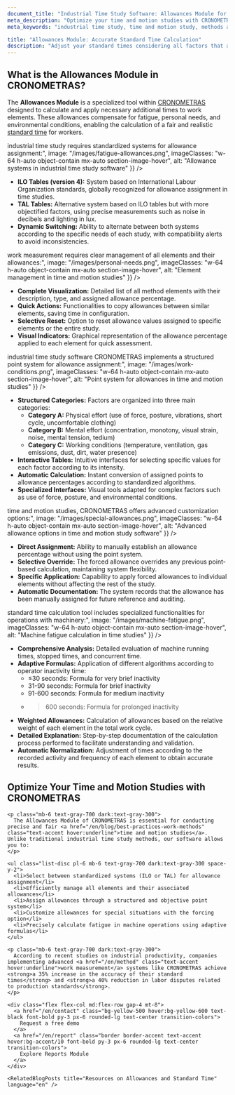 ```yaml
---
document_title: "Industrial Time Study Software: Allowances Module for Accurate Standard Time Calculation | CRONOMETRAS"
meta_description: "Optimize your time and motion studies with CRONOMETRAS Allowances module. Apply fatigue, personal needs, and working condition factors for fair standard time calculation."
meta_keywords: "industrial time study, time and motion study, methods and times, work measurement, standard time, standard time calculation, methods engineering, allowances, fatigue, personal needs, working conditions, ILO tables, TAL tables, fatigue allowances, rest allowances"

title: "Allowances Module: Accurate Standard Time Calculation"
description: "Adjust your standard times considering all factors that affect human performance to obtain fair and realistic standards."
---
```


<div class="bg-white dark:bg-gray-800 rounded-lg shadow-lg p-8 mb-12">
  <h2 class="text-2xl font-bold mb-4 text-gray-800 dark:text-white">What is the Allowances Module in CRONOMETRAS?</h2>

  <p class="mb-6 text-gray-700 dark:text-gray-300">
    The <strong>Allowances Module</strong> is a specialized tool within <a href="/en/features" class="text-accent hover:underline">CRONOMETRAS</a> designed to calculate and apply necessary additional times to work elements. These allowances compensate for fatigue, personal needs, and environmental conditions, enabling the calculation of a fair and realistic <a href="/en/blog/standard-time-calculation" class="text-accent hover:underline">standard time</a> for workers.
  </p>
</div>

<Section
  section={{
    title: "Allowance System Selection for Precise Time Studies",
    content:
      "Professional <strong>industrial time study</strong> requires standardized systems for allowance assignment:",
    image: "/images/fatigue-allowances.png",
    imageClasses: "w-64 h-auto object-contain mx-auto section-image-hover",
    alt: "Allowance systems in industrial time study software"
  }}
/>

*   **ILO Tables (version 4):** System based on International Labour Organization standards, globally recognized for allowance assignment in time studies.
*   **TAL Tables:** Alternative system based on ILO tables but with more objectified factors, using precise measurements such as noise in decibels and lighting in lux.
*   **Dynamic Switching:** Ability to alternate between both systems according to the specific needs of each study, with compatibility alerts to avoid inconsistencies.

<Section
  section={{
    title: "Element Management for Accurate Standard Time Calculation",
    content:
      "Effective <strong>work measurement</strong> requires clear management of all elements and their allowances:",
    image: "/images/personal-needs.png",
    imageClasses: "w-64 h-auto object-contain mx-auto section-image-hover",
    alt: "Element management in time and motion studies"
  }}
/>

*   **Complete Visualization:** Detailed list of all method elements with their description, type, and assigned allowance percentage.
*   **Quick Actions:** Functionalities to copy allowances between similar elements, saving time in configuration.
*   **Selective Reset:** Option to reset allowance values assigned to specific elements or the entire study.
*   **Visual Indicators:** Graphical representation of the allowance percentage applied to each element for quick assessment.

<Section
  section={{
    title: "Point-Based Allowance Assignment for Objective Time Studies",
    content:
      "The <strong>industrial time study software</strong> CRONOMETRAS implements a structured point system for allowance assignment:",
    image: "/images/work-conditions.png",
    imageClasses: "w-64 h-auto object-contain mx-auto section-image-hover",
    alt: "Point system for allowances in time and motion studies"
  }}
/>

*   **Structured Categories:** Factors are organized into three main categories:
    *   **Category A:** Physical effort (use of force, posture, vibrations, short cycle, uncomfortable clothing)
    *   **Category B:** Mental effort (concentration, monotony, visual strain, noise, mental tension, tedium)
    *   **Category C:** Working conditions (temperature, ventilation, gas emissions, dust, dirt, water presence)
*   **Interactive Tables:** Intuitive interfaces for selecting specific values for each factor according to its intensity.
*   **Automatic Calculation:** Instant conversion of assigned points to allowance percentages according to standardized algorithms.
*   **Specialized Interfaces:** Visual tools adapted for complex factors such as use of force, posture, and environmental conditions.

<Section
  section={{
    title: "Forced Allowances and Advanced Options",
    content:
      "For special situations in <strong>time and motion studies</strong>, CRONOMETRAS offers advanced customization options:",
    image: "/images/special-allowances.png",
    imageClasses: "w-64 h-auto object-contain mx-auto section-image-hover",
    alt: "Advanced allowance options in time and motion study software"
  }}
/>

*   **Direct Assignment:** Ability to manually establish an allowance percentage without using the point system.
*   **Selective Override:** The forced allowance overrides any previous point-based calculation, maintaining system flexibility.
*   **Specific Application:** Capability to apply forced allowances to individual elements without affecting the rest of the study.
*   **Automatic Documentation:** The system records that the allowance has been manually assigned for future reference and auditing.

<Section
  section={{
    title: "Machine Fatigue Calculation: Optimization of Concurrent Times",
    content:
      "The <strong>standard time calculation tool</strong> includes specialized functionalities for operations with machinery:",
    image: "/images/machine-fatigue.png",
    imageClasses: "w-64 h-auto object-contain mx-auto section-image-hover",
    alt: "Machine fatigue calculation in time studies"
  }}
/>

*   **Comprehensive Analysis:** Detailed evaluation of machine running times, stopped times, and concurrent time.
*   **Adaptive Formulas:** Application of different algorithms according to operator inactivity time:
    *   ≤30 seconds: Formula for very brief inactivity
    *   31-90 seconds: Formula for brief inactivity
    *   91-600 seconds: Formula for medium inactivity
    *   >600 seconds: Formula for prolonged inactivity
*   **Weighted Allowances:** Calculation of allowances based on the relative weight of each element in the total work cycle.
*   **Detailed Explanation:** Step-by-step documentation of the calculation process performed to facilitate understanding and validation.
*   **Automatic Normalization:** Adjustment of times according to the recorded activity and frequency of each element to obtain accurate results.

<div class="container mx-auto my-12 px-4">
  <div class="bg-white dark:bg-gray-800 rounded-lg shadow-lg p-8">
    <h2 class="text-2xl font-bold mb-6 text-gray-800 dark:text-white">Optimize Your Time and Motion Studies with CRONOMETRAS</h2>

    <p class="mb-6 text-gray-700 dark:text-gray-300">
      The Allowances Module of CRONOMETRAS is essential for conducting precise and fair <a href="/en/blog/best-practices-work-methods" class="text-accent hover:underline">time and motion studies</a>. Unlike traditional industrial time study methods, our software allows you to:
    </p>

    <ul class="list-disc pl-6 mb-6 text-gray-700 dark:text-gray-300 space-y-2">
      <li>Select between standardized systems (ILO or TAL) for allowance assignment</li>
      <li>Efficiently manage all elements and their associated allowances</li>
      <li>Assign allowances through a structured and objective point system</li>
      <li>Customize allowances for special situations with the forcing option</li>
      <li>Precisely calculate fatigue in machine operations using adaptive formulas</li>
    </ul>

    <p class="mb-6 text-gray-700 dark:text-gray-300">
      According to recent studies on industrial productivity, companies implementing advanced <a href="/en/method" class="text-accent hover:underline">work measurement</a> systems like CRONOMETRAS achieve <strong>a 35% increase in the accuracy of their standard times</strong> and <strong>a 40% reduction in labor disputes related to production standards</strong>.
    </p>

    <div class="flex flex-col md:flex-row gap-4 mt-8">
      <a href="/en/contact" class="bg-yellow-500 hover:bg-yellow-600 text-black font-bold py-3 px-6 rounded-lg text-center transition-colors">
        Request a free demo
      </a>
      <a href="/en/report" class="border border-accent text-accent hover:bg-accent/10 font-bold py-3 px-6 rounded-lg text-center transition-colors">
        Explore Reports Module
      </a>
    </div>

    <RelatedBlogPosts title="Resources on Allowances and Standard Time" language="en" />
  </div>
</div>
